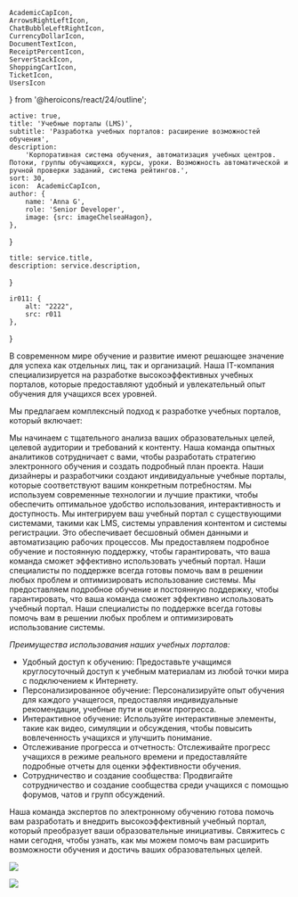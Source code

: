     AcademicCapIcon,
    ArrowsRightLeftIcon,
    ChatBubbleLeftRightIcon,
    CurrencyDollarIcon,
    DocumentTextIcon,
    ReceiptPercentIcon,
    ServerStackIcon,
    ShoppingCartIcon,
    TicketIcon,
    UsersIcon
} from '@heroicons/react/24/outline';

    active: true,
    title: 'Учебные порталы (LMS)',
    subtitle: 'Разработка учебных порталов: расширение возможностей обучения',
    description:
        'Корпоративная система обучения, автоматизация учебных центров. Потоки, группы обучающихся, курсы, уроки. Возможность автоматической и ручной проверки заданий, система рейтингов.',
    sort: 30,
    icon:  AcademicCapIcon,
    author: {
        name: 'Anna G',
        role: 'Senior Developer',
        image: {src: imageChelseaHagon},
    },
}

    title: service.title,
    description: service.description,
}

    ir011: {
        alt: "2222",
        src: r011
    },
}

В современном мире обучение и развитие имеют решающее значение для успеха как отдельных лиц, так и организаций. Наша IT-компания специализируется на разработке высокоэффективных учебных порталов, которые предоставляют удобный и увлекательный опыт обучения для учащихся всех уровней.

Мы предлагаем комплексный подход к разработке учебных порталов, который включает:

<FeaturesList title="" className="lg:grid-cols-2">
    <FeatureListItem title="Анализ и планирование" icon={DocumentTextIcon}>
        Мы начинаем с тщательного анализа ваших образовательных целей, целевой аудитории и требований к контенту. Наша команда опытных аналитиков сотрудничает с вами, чтобы разработать стратегию электронного обучения и создать подробный план проекта.
    </FeatureListItem>
    <FeatureListItem title="Проектирование и разработка" icon={TicketIcon}>
        Наши дизайнеры и разработчики создают индивидуальные учебные порталы, которые соответствуют вашим конкретным потребностям. Мы используем современные технологии и лучшие практики, чтобы обеспечить оптимальное удобство использования, интерактивность и доступность.
    </FeatureListItem>
    <FeatureListItem title="Интеграция" icon={ServerStackIcon}>
        Мы интегрируем ваш учебный портал с существующими системами, такими как LMS, системы управления контентом и системы регистрации. Это обеспечивает бесшовный обмен данными и автоматизацию рабочих процессов.
    </FeatureListItem>
    <FeatureListItem title="Создание контента" icon={ArrowsRightLeftIcon}>
        Мы предоставляем подробное обучение и постоянную поддержку, чтобы гарантировать, что ваша команда сможет эффективно использовать учебный портал. Наши специалисты по поддержке всегда готовы помочь вам в решении любых проблем и оптимизировать использование системы.
    </FeatureListItem>
    <FeatureListItem title="Обучение и поддержка" icon={AcademicCapIcon}>
        Мы предоставляем подробное обучение и постоянную поддержку, чтобы гарантировать, что ваша команда сможет эффективно использовать учебный портал. Наши специалисты по поддержке всегда готовы помочь вам в решении любых проблем и оптимизировать использование системы.
    </FeatureListItem>
</FeaturesList>

_Преимущества использования наших учебных порталов:_

* Удобный доступ к обучению: Предоставьте учащимся круглосуточный доступ к учебным материалам из любой точки мира с подключением к Интернету.
* Персонализированное обучение: Персонализируйте опыт обучения для каждого учащегося, предоставляя индивидуальные рекомендации, учебные пути и оценки прогресса.
* Интерактивное обучение: Используйте интерактивные элементы, такие как видео, симуляции и обсуждения, чтобы повысить вовлеченность учащихся и улучшить понимание.
* Отслеживание прогресса и отчетность: Отслеживайте прогресс учащихся в режиме реального времени и предоставляйте подробные отчеты для оценки эффективности обучения.
* Сотрудничество и создание сообщества: Продвигайте сотрудничество и создание сообщества среди учащихся с помощью форумов, чатов и групп обсуждений.

Наша команда экспертов по электронному обучению готова помочь вам разработать и внедрить высокоэффективный учебный портал, который преобразует ваши образовательные инициативы. Свяжитесь с нами сегодня, чтобы узнать, как мы можем помочь вам расширить возможности обучения и достичь ваших образовательных целей.

![](./laptop.jpg)

<Principles/>

![](./pilot.jpg)



